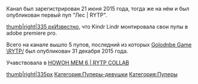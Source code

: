{{Инфобокс для пуперов
|title2=Kindr Lindr
|другие_ники=
|image3=[[Файл:KindrLindr.png|thumb]]
|caption3=
|сферы_творчества=RYTP, анимация
|год_начала=2015
|image4=
|caption4=
|имя_фамилия=
|дата_рождения=
|место_проживания=
|ссылки=
*[https://www.youtube.com/channel/UCqBZM4igLsB_mDI9ELcxUeQ YouTube]
}}


Канал был зарегистрирован 21 июня 2015 года, тогда же на нём и был опубликован первый пуп "Лес | RYTP".

[[Файл:Лес RYTP|thumb|right|335 px]]Известно, что Kindr Lindr монтировала свои пупы в adobe premiere pro.

Всего на канале вышло 5 пупов, последний из которых [https://www.youtube.com/watch?v=cdAIGt8ytYY Golodnbe Game \RYTP/] был опубликован 31 декабря 2015 года.

Учавствовала в [https://www.youtube.com/watch?v=tn3vjr0ByJE&t= HOWOH MEM 6 | RYTP COLLAB]



[[Файл:GolodnbIe Game \RYTP-0|thumb|right|335px]]
[[Категория:Пуперы-девушки]]
[[Категория:Пуперы]]